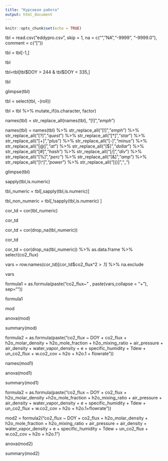---
title: "Курсовая работа"
output: html_document
---

```{r setup, include=FALSE}
knitr::opts_chunk$set(echo = TRUE)
```

tbl = read.csv("eddypro.csv", skip = 1, na = c("","NA","-9999", "-9999.0"), comment = c("["))

tbl = tbl[-1,] 

tbl 

tbl=tbl[tbl$DOY > 244 & tbl$DOY < 335,] 

tbl 

glimpse(tbl) 

tbl = select(tbl, -(roll)) 

tbl = tbl %>% mutate_if(is.character, factor) 

names(tbl) = str_replace_all(names(tbl), "[!]","_emph_") 

names(tbl) = names(tbl) %>% 
  str_replace_all("[!]","_emph_") %>% 
  str_replace_all("[?]","_quest_") %>% 
  str_replace_all("[*]","_star_") %>% 
  str_replace_all("[+]","_plus_") %>% 
  str_replace_all("[-]","_minus_") %>% 
  str_replace_all("[@]","_at_") %>% 
  str_replace_all("[$]","_dollar_") %>% 
  str_replace_all("[#]","_hash_") %>% 
  str_replace_all("[/]","_div_") %>% 
  str_replace_all("[%]","_perc_") %>% 
  str_replace_all("[&]","_amp_") %>% 
  str_replace_all("[\\^]","_power_") %>% 
  str_replace_all("[()]","_") 

glimpse(tbl) 

sapply(tbl,is.numeric) 

tbl_numeric = tbl[,sapply(tbl,is.numeric)] 

tbl_non_numeric = tbl[,!sapply(tbl,is.numeric) ] 

cor_td = cor(tbl_numeric) 

cor_td 

cor_td = cor(drop_na(tbl_numeric)) 

cor_td 

cor_td = cor(drop_na(tbl_numeric)) %>% as.data.frame %>% select(co2_flux) 

vars = row.names(cor_td)[cor_td$co2_flux^2 > .1] %>% na.exclude 

vars

formula1 = as.formula(paste("co2_flux~" , paste(vars,collapse = "+"), sep=""))

formula1

mod

anova(mod)

summary(mod)

formula2 = as.formula(paste("co2_flux ~ DOY + co2_flux + h2o_molar_density + 
h2o_mole_fraction + h2o_mixing_ratio + air_pressure + air_density + water_vapor_density + e + 
specific_humidity + 
Tdew + un_co2_flux + w.co2_cov + h2o + h2o.1 + flowrate"))

names(mod1)

anova(mod1)

summary(mod1)

formula2 = as.formula(paste("co2_flux ~ DOY + co2_flux + h2o_molar_density +h2o_mole_fraction + 
h2o_mixing_ratio + air_pressure + air_density + water_vapor_density + e + specific_humidity + 
Tdew + un_co2_flux + w.co2_cov + h2o + h2o.1+flowrate"))

mod2 = formula2("co2_flux ~ DOY + co2_flux + h2o_molar_density + h2o_mole_fraction + 
h2o_mixing_ratio + air_pressure + air_density + water_vapor_density + e + specific_humidity + 
Tdew + un_co2_flux + w.co2_cov + h2o + h2o.1")

anova(mod2)

summary(mod2)